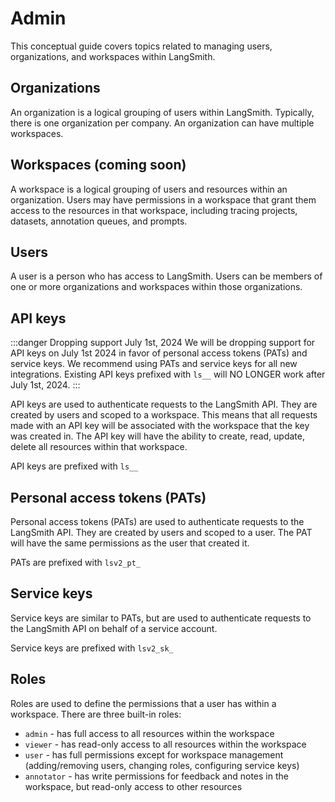 # Admin

This conceptual guide covers topics related to managing users, organizations, and workspaces within LangSmith.

## Organizations

An organization is a logical grouping of users within LangSmith. Typically, there is one organization per company. An organization can have multiple workspaces.

## Workspaces (coming soon)

A workspace is a logical grouping of users and resources within an organization. Users may have permissions in a workspace that grant them access to the resources in that workspace, including tracing projects, datasets, annotation queues, and prompts.

## Users

A user is a person who has access to LangSmith. Users can be members of one or more organizations and workspaces within those organizations.

## API keys

:::danger Dropping support July 1st, 2024
We will be dropping support for API keys on July 1st 2024 in favor of personal access tokens (PATs) and service keys. We recommend using PATs and service keys for all new integrations. Existing API keys prefixed with `ls__` will NO LONGER work after July 1st, 2024.
:::

API keys are used to authenticate requests to the LangSmith API. They are created by users and scoped to a workspace. This means that all requests made with an API key will be associated with the workspace that the key was created in. The API key will have the ability to create, read, update, delete all resources within that workspace.

API keys are prefixed with `ls__`

## Personal access tokens (PATs)

Personal access tokens (PATs) are used to authenticate requests to the LangSmith API. They are created by users and scoped to a user. The PAT will have the same permissions as the user that created it.

PATs are prefixed with `lsv2_pt_`

## Service keys

Service keys are similar to PATs, but are used to authenticate requests to the LangSmith API on behalf of a service account.

Service keys are prefixed with `lsv2_sk_`

## Roles

Roles are used to define the permissions that a user has within a workspace. There are three built-in roles:

- `admin` - has full access to all resources within the workspace
- `viewer` - has read-only access to all resources within the workspace
- `user` - has full permissions except for workspace management (adding/removing users, changing roles, configuring service keys)
- `annotator` - has write permissions for feedback and notes in the workspace, but read-only access to other resources
